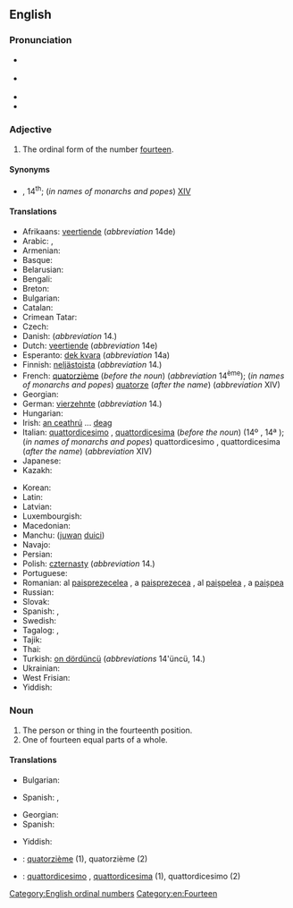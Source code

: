 ==English==
{{number box|en|14}}

===Pronunciation===
* {{a|RP}} {{IPA|/ˌfɔːˈtiːnθ/|lang=en}}
* {{a|US}} {{IPA|/ˌfɔɹˈtiːnθ/|lang=en}}
* {{rhymes|iːnθ|lang=en}}
* {{hyphenation|four|teenth|lang=en}}
{{rfap|en}}

===Adjective===
{{en-adj|-}}

# The ordinal form of the number [[fourteen]].

====Synonyms====
* {{l|en|14th}}, 14<sup>th</sup>; (''in names of monarchs and popes'') [[XIV]]

====Translations====
{{trans-top|ordinal form of the number fourteen}}
* Afrikaans: [[veertiende]] (''abbreviation'' 14de)
* Arabic: {{t|ar|رَابِعَ عَشَرَ|m}}, {{t|ar|رَابِعَةَ عَشْرَةَ|f}}
* Armenian: {{t+|hy|տասնչորսերորդ|sc=Armn}}
* Basque: {{t|eu|hamalaugarren}}
* Belarusian: {{t|be|чатырна́ццаты|m|sc=Cyrl}}
* Bengali: {{t|bn|চতুর্দশ}}
* Breton: {{t+|br|pevarzekvet}}
* Bulgarian: {{t|bg|четиринадесет|sc=Cyrl}}
* Catalan: {{t+|ca|catorzè}}
* Crimean Tatar: {{t|crh|on dörtünci}}
* Czech: {{t|cs|čtrnáctý}}
* Danish: {{t+|da|fjortende}} (''abbreviation'' 14.)
* Dutch: [[veertiende]] (''abbreviation'' 14e)
* Esperanto: [[dek kvara]] (''abbreviation'' 14a)
* Finnish: [[neljästoista]] (''abbreviation'' 14.)
* French: [[quatorzième]] (''before the noun'') (''abbreviation'' 14<sup>ème</sup>); (''in names of monarchs and popes'') [[quatorze]] (''after the name'') (''abbreviation'' XIV)
* Georgian: {{t|ka|მეთოთხმეტე|sc=Geor}}
* German: [[vierzehnte]] (''abbreviation'' 14.)
* Hungarian: {{t+|hu|tizennegyedik}}
* Irish: [[an ceathrú]] ... [[deag]]
* Italian: [[quattordicesimo]] {{g|m}}, [[quattordicesima]] {{g|f}} (''before the noun'') (14º {{g|m}}, 14ª {{g|f}}); (''in names of monarchs and popes'') quattordicesimo {{g|m}}, quattordicesima {{g|f}} (''after the name'') (''abbreviation'' XIV)
* Japanese: {{t|ja|十四番目|alt=十四番目(の)|tr=jūyon-banme (no)|sc=Jpan}}
* Kazakh: {{t|kk|он төртінші|sc=Cyrl}}
{{trans-mid}}
* Korean: {{t+|ko|열넷째|tr=yeolnetjjae}}
* Latin: {{t|la|quartus decimus}}
* Latvian: {{t|lv|četrpadsmitais|m}}
* Luxembourgish: {{t|lb|véierzéngt}}
* Macedonian: {{t|mk|четиринаесетти|sc=Cyrl}}
* Manchu: ([[juwan]] [[duici]])
* Navajo: {{t|nv|dį́į́ʼtsʼáadah góneʼ}}
* Persian: {{t+|fa|چهاردهم|sc=fa-Arab}}
* Polish: [[czternasty]] (''abbreviation'' 14.)
* Portuguese: {{t|pt|décimo quarto}}
* Romanian: al [[paisprezecelea]] {{g|m}}, a [[paisprezecea]] {{g|f}}, al [[paișpelea]] {{qualifier|m, informal}}, a [[paișpea]] {{qualifier|f, informal}}
* Russian: {{t+|ru|четырнадцатый}}
* Slovak: {{t|sk|štrnásty}}
* Spanish: {{t+|es|decimocuarto|m}}, {{t+|es|decimocuarta|f}}
* Swedish: {{t+|sv|fjortonde}}
* Tagalog: {{t|tl|panlabing-apat}}, {{t|tl|ikalabingapat}}
* Tajik: {{t+|tg|чордаҳум|sc=Cyrl}}
* Thai: {{t|th|ที่สิบสี่}}
* Turkish: [[on dördüncü]] (''abbreviations'' 14'üncü, 14.)
* Ukrainian: {{t+|uk|чотирна́дцятий|m|sc=Cyrl}}
* West Frisian: {{t|fy|fjirtjinde}}
* Yiddish: {{t|yi|פֿערצנט}}
{{trans-bottom}}

===Noun===
{{en-noun}}

# The person or thing in the fourteenth position.
# One of fourteen equal parts of a whole.

====Translations====
{{trans-top|something in the fourteenth position}}
* Bulgarian: {{t|bg|четиринадесети|m|sc=Cyrl}}
{{trans-mid}}
* Spanish: {{t+|es|decimocuarto|m}}, {{t+|es|decimocuarta|f}}
{{trans-bottom}}

{{trans-top|one of fourteen equal parts of a whole}}
* Georgian: {{t|ka|მეთოთხმეტედი}}
* Spanish: {{t+|es|catorceavo|m}}
{{trans-mid}}
* Yiddish: {{t|yi|פֿערצנטל|n}}
{{trans-bottom}}

{{checktrans-top}}
* {{ttbc|fr}}: [[quatorzième]] {{g|m|f}} (1), quatorzième {{g|m}} (2)
{{trans-mid}}
* {{ttbc|it}}: [[quattordicesimo]] {{g|m}}, [[quattordicesima]] {{g|f}} (1), quattordicesimo {{g|m}} (2)
{{trans-bottom}}

[[Category:English ordinal numbers]]
[[Category:en:Fourteen]]